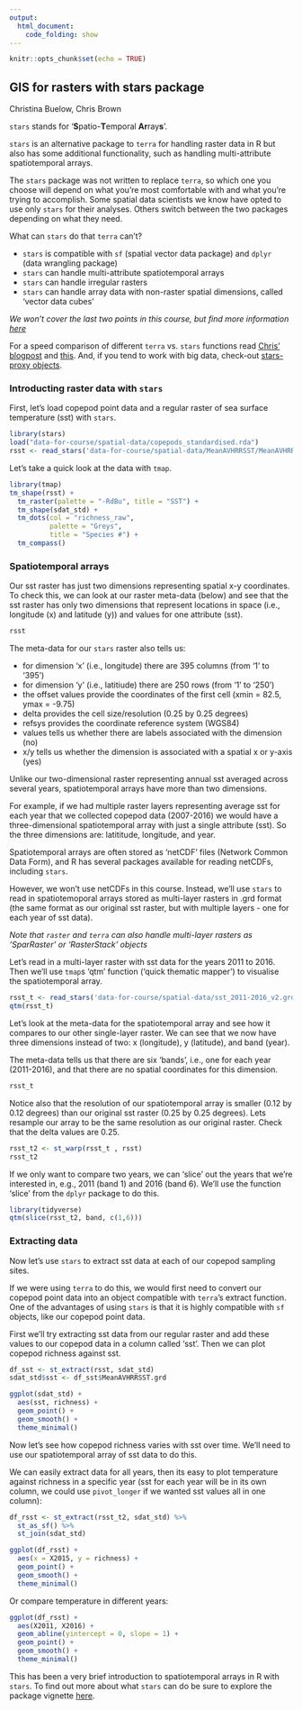 ```yaml
---
output:
  html_document: 
    code_folding: show
---
```


```r
knitr::opts_chunk$set(echo = TRUE)
```

## GIS for rasters with stars package

Christina Buelow, Chris Brown

`stars` stands for ‘**S**patio-**T**emporal **Ar**ray**s**'.

`stars` is an alternative package to `terra` for handling raster data in R but also has some additional functionality, such as handling multi-attribute spatiotemporal arrays. 

The `stars` package was not written to replace `terra`, so which one you choose will depend on what you’re most comfortable with and what you’re trying to accomplish. Some spatial data scientists we know have opted to use only `stars` for their analyses. Others switch between the two packages depending on what they need.

What can `stars` do that `terra` can’t?

-	`stars` is compatible with `sf` (spatial vector data package) and `dplyr` (data wrangling package)
-	`stars` can handle multi-attribute spatiotemporal arrays
-	`stars` can handle irregular rasters
- `stars` can handle array data with non-raster spatial dimensions, called 'vector data cubes' 

*We won't cover the last two points in this course, but find more information [here](https://r-spatial.github.io/stars/articles/stars4.html)*

For a speed comparison of different `terra` vs. `stars` functions read [Chris’ blogpost](https://www.seascapemodels.org/rstats/2021/06/01/STARS.html) and [this](https://tmieno2.github.io/R-as-GIS-for-Economists/extract-speed.html). 
And, if you tend to work with big data, check-out [stars-proxy objects](https://r-spatial.github.io/stars/articles/stars2.html).

### Introducting raster data with `stars`

First, let's load copepod point data and a regular raster of sea surface temperature (sst) with `stars`.

```r
library(stars)
load("data-for-course/spatial-data/copepods_standardised.rda")
rsst <- read_stars('data-for-course/spatial-data/MeanAVHRRSST/MeanAVHRRSST.grd')
```   

Let's take a quick look at the data with `tmap`.

```r
library(tmap)
tm_shape(rsst) + 
  tm_raster(palette = "-RdBu", title = "SST") + 
  tm_shape(sdat_std) + 
  tm_dots(col = "richness_raw", 
          palette = "Greys", 
          title = "Species #") + 
  tm_compass() 
```

### Spatiotemporal arrays

Our sst raster has just two dimensions representing spatial x-y coordinates. To check this, we can look at our raster meta-data (below) and see that the sst raster has only two dimensions that represent locations in space (i.e., longitude (x) and latitude (y)) and values for one attribute (sst).

```r
rsst
```

The meta-data for our `stars` raster also tells us:

- for dimension 'x' (i.e., longitude) there are 395 columns (from '1' to '395')
- for dimension 'y' (i.e., latitiude) there are 250 rows (from '1' to '250')
- the offset values provide the coordinates of the first cell (xmin = 82.5, ymax = -9.75)
- delta provides the cell size/resolution (0.25 by 0.25 degrees)
- refsys provides the coordinate reference system (WGS84)
- values tells us whether there are labels associated with the dimension (no)
- x/y tells us whether the dimension is associated with a spatial x or y-axis (yes)

Unlike our two-dimensional raster representing annual sst averaged across several years, spatiotemporal arrays have more than two dimensions. 

For example, if we had multiple raster layers representing average sst for each year that we collected copepod data (2007-2016) we would have a three-dimensional spatiotemporal array with just a single attribute (sst). So the three dimensions are: latititude, longitude, and year.

Spatiotemporal arrays are often stored as 'netCDF' files (Network Common Data Form), and R has several packages available for reading netCDFs, including `stars`. 

However, we won't use netCDFs in this course. Instead, we'll use `stars` to read in spatiotemoporal arrays stored as multi-layer rasters in .grd format (the same format as our original sst raster, but with multiple layers - one for each year of sst data).

*Note that `raster` and `terra` can also handle multi-layer rasters as 'SparRaster' or 'RasterStack' objects*

Let's read in a multi-layer raster with sst data for the years 2011 to 2016. Then we'll use `tmap`s 'qtm' function ('quick thematic mapper') to visualise the spatiotemporal array.

```r
rsst_t <- read_stars('data-for-course/spatial-data/sst_2011-2016_v2.grd')
qtm(rsst_t)
```

Let's look at the meta-data for the spatiotemporal array and see how it compares to our other single-layer raster. We can see that we now have 
three dimensions instead of two: x (longitude), y (latitude), and band (year). 

The meta-data tells us that there are six 'bands', i.e., one for each year (2011-2016), and that there are no spatial coordinates for this dimension.

```r
rsst_t 
```

Notice also that the resolution of our spatiotemporal array is smaller (0.12 by 0.12 degrees) than our original sst raster (0.25 by 0.25 degrees). Lets resample our array to be the same resolution as our original raster. Check that the delta values are 0.25. 

```r
rsst_t2 <- st_warp(rsst_t , rsst)
rsst_t2
```

If we only want to compare two years, we can 'slice' out the years that we're interested in, e.g., 2011 (band 1) and 2016 (band 6). We'll use the function 'slice' from the `dplyr` package to do this.

```r
library(tidyverse)
qtm(slice(rsst_t2, band, c(1,6)))
```

### Extracting data

Now let's use `stars` to extract sst data at each of our copepod sampling sites. 

If we were using `terra` to do this, we would first need to convert our copepod point data into an object compatible with `terra`'s extract function. One of the advantages of using `stars` is that it is highly compatible with `sf` objects, like our copepod point data. 

First we'll try extracting sst data from our regular raster and add these values to our copepod data in a column called 'sst'. Then we can plot copepod richness against sst.

```r
df_sst <- st_extract(rsst, sdat_std)
sdat_std$sst <- df_sst$MeanAVHRRSST.grd

ggplot(sdat_std) + 
  aes(sst, richness) + 
  geom_point() + 
  geom_smooth() +
  theme_minimal()
```

Now let's see how copepod richness varies with sst over time. We'll need to use our spatiotemporal array of sst data to do this.

We can easily extract data for all years, then its easy to plot temperature against richness in a specific year (sst for each year will be in its own column, we could use `pivot_longer` if we wanted sst values all in one column): 

```r

df_rsst <- st_extract(rsst_t2, sdat_std) %>%
  st_as_sf() %>%
  st_join(sdat_std)

ggplot(df_rsst) + 
  aes(x = X2015, y = richness) + 
  geom_point() + 
  geom_smooth() +
  theme_minimal()
```

Or compare temperature in different years: 

```r
ggplot(df_rsst) + 
  aes(X2011, X2016) +
  geom_abline(yintercept = 0, slope = 1) + 
  geom_point() + 
  geom_smooth() +
  theme_minimal()
```

This has been a very brief introduction to spatiotemporal arrays in R with `stars`. To find out more about what `stars` can do be sure to explore the package vignette [here](https://r-spatial.github.io/stars/).
